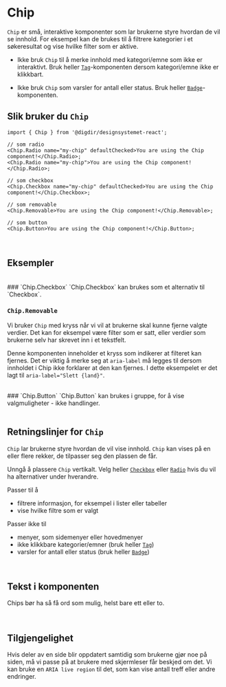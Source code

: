 

<Meta of={ChipStories} />

# Chip

`Chip` er små, interaktive komponenter som lar brukerne styre hvordan de vil se innhold. For eksempel kan de brukes til å filtrere kategorier i et søkeresultat og vise hvilke filter som er aktive. 

- Ikke bruk `Chip` til å merke innhold med kategori/emne som ikke er interaktivt. Bruk heller [`Tag`](/docs/komponenter-tag--docs)-komponenten dersom kategori/emne ikke er klikkbart.

- Ikke bruk `Chip` som varsler for antall eller status. Bruk heller [`Badge`](/docs/komponenter-badge--docs)-komponenten.

<Primary />
<Controls />

## Slik  bruker du `Chip`

```tsx
import { Chip } from '@digdir/designsystemet-react';

// som radio
<Chip.Radio name="my-chip" defaultChecked>You are using the Chip component!</Chip.Radio>;
<Chip.Radio name="my-chip">You are using the Chip component!</Chip.Radio>;

// som checkbox
<Chip.Checkbox name="my-chip" defaultChecked>You are using the Chip component!</Chip.Checkbox>;

// som removable
<Chip.Removable>You are using the Chip component!</Chip.Removable>;

// som button
<Chip.Button>You are using the Chip component!</Chip.Button>;
```

<br/>

## Eksempler

<br/>
### `Chip.Checkbox` 
`Chip.Checkbox` kan brukes som et alternativ til `Checkbox`.
<Canvas of={ChipStories.Checkbox} />
<br/>

### `Chip.Removable`
Vi bruker `Chip` med kryss når vi vil at brukerne skal kunne fjerne valgte verdier. Det kan for eksempel være filter som er satt, eller verdier som brukerne selv har skrevet inn i et tekstfelt.

Denne komponenten inneholder et kryss som indikerer at filteret kan fjernes. Det er viktig å merke seg at `aria-label` må legges til dersom innholdet
i Chip ikke forklarer at den kan fjernes. I dette eksempelet er det lagt til `aria-label="Slett {land}"`.

<Canvas of={ChipStories.Removable} />
<br/>
### `Chip.Button` 
`Chip.Button` kan brukes i gruppe, for å vise valgmuligheter - ikke handlinger.
<Canvas of={ChipStories.Button} />
<br/>
<br/>

## Retningslinjer for `Chip`

`Chip` lar brukerne styre hvordan de vil vise innhold. `Chip` kan vises på en eller flere rekker, de tilpasser seg den plassen de får.

Unngå å plassere `Chip` vertikalt. Velg heller [`Checkbox`](/docs/komponenter-checkbox--docs) eller [`Radio`](/docs/komponenter-radio--docs) hvis du vil ha alternativer under hverandre.

Passer til å
- filtrere informasjon, for eksempel i lister eller tabeller
- vise hvilke filtre som er valgt

Passer ikke til
- menyer, som sidemenyer eller hovedmenyer
- ikke klikkbare kategorier/emner (bruk heller [`Tag`](/docs/komponenter-tag--docs))
- varsler for antall eller status (bruk heller [`Badge`](/docs/komponenter-badge--docs))

<br/>

## Tekst i komponenten
Chips bør ha så få ord som mulig, helst bare ett eller to.

<br/>

## Tilgjengelighet
Hvis deler av en side blir oppdatert samtidig som brukerne gjør noe på siden, må vi passe på at brukere med skjermleser får beskjed om det. Vi kan bruke en `ARIA live region` til det, som kan vise antall treff eller andre endringer.
